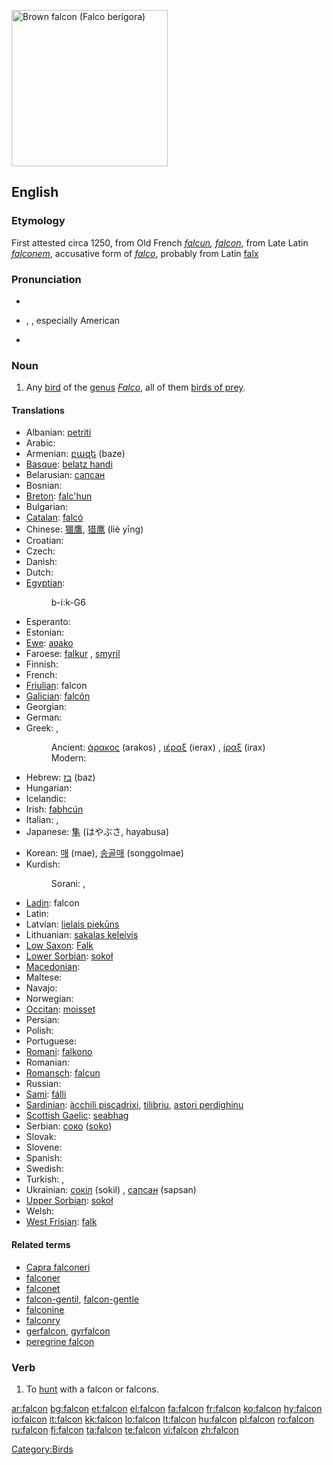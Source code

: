[[Image:Brown-Falcon,-Vic,-3.1.2008.jpg|thumb|right|250px|Brown falcon ([[Falco berigora]])]]
{{also|falcón}}
==English==

===Etymology===
First attested circa 1250, from Old French ''[[falcun]], [[falcon]]'', from Late Latin ''[[falconem]]'', accusative form of ''[[falco]]'', probably from Latin [[falx]]

===Pronunciation===
* {{enPR|/fôʹkən/|/fôlʹkən/|/fălʹkən/}}
* {{IPA|[ˈfɔːkən]}}, {{IPA|[ˈfɔːlkən]}}, especially American {{IPA|[ˈfælkən]}}
* {{audio|en-us-falcon.ogg|Audio (US)}}
*: {{rhymes|ɔːkən}}

===Noun===
{{wikipedia}}
{{en-noun}}

# Any [[bird]] of the [[genus]] ''[[Falco]]'', all of them [[bird of prey|birds of prey]].

====Translations====
{{trans-top|bird of the genus Falco}}
* Albanian: [[petriti]] {{g|Albanian}}
* Arabic: {{t+|ar|صقر|sc=Arab}}
* Armenian: [[բազե]] (baze)
* [[Basque]]: [[belatz handi]]
* Belarusian: [[сапсан]] {{m}}
* Bosnian: {{t-|bs|sokol|m}}
* [[Breton]]: [[falc'hun]]
* Bulgarian: {{t+|bg|сокол|m|sc=Cyrl}}
* [[Catalan]]: [[falcó]] {{m}}
* Chinese: [[獵鷹]], [[猎鹰]] (liè yīng)
* Croatian: {{t-|hr|sokol|m}}
* Czech: {{t-|cs|sokol|m}}
* Danish: {{t-|da|falk|c}}
* Dutch: {{t+|nl|valk|m}}
* [[Egyptian]]: {{tø|egy|bỉk|alt=bk|sc=Egyp}}
*: <hiero>b-i:k-G6</hiero>
* Esperanto: {{t-|eo|falko|xs=Esperanto}}
* Estonian: {{t+|et|pistrik}}
* [[Ewe]]: [[aʋako]]
* Faroese: [[falkur]] {{m}}, [[smyril]] {{m}}
* Finnish: {{t+|fi|haukka}}
* French: {{t+|fr|faucon|m}}
* [[Friulian]]: falcon {{m}}
* [[Galician]]: [[falcón]] {{m}}
* Georgian: {{tø|ka|შავარდენი|tr=šavardeni|sc=Geor}}
* German: {{t+|de|Falke|m}}
* Greek: ,
*: Ancient: [[άρακος]] (arakos) {{m}}, [[ιέραξ]] (ierax) {{m}}, [[ίραξ]] (irax) {{m}}
*: Modern: {{t+|el|γεράκι|n|tr=geraki|sc=Grek}}
* Hebrew: [[בז]] (baz) {{m}}
* Hungarian: {{t+|hu|sólyom}}
* Icelandic: {{t+|is|fálki|m}}
* Irish: [[fabhcún]] {{m}}
* Italian: {{t+|it|falco|m}}, {{t-|it|falcone|m}}
* Japanese: [[隼]] (はやぶさ, hayabusa)
{{trans-mid}}
* Korean: [[매]] (mae), [[송골매]] (songgolmae)
* Kurdish:
*: Sorani: {{t-|ku|شاهین|tr=shahín|sc=ku-Arab}}, {{t-|ku|باز|tr=baz|sc=ku-Arab}}
* [[Ladin]]: falcon {{m}}
* Latin: {{t-|la|falco|m}}
* Latvian: [[lielais piekūns]] {{g|Latvian}}
* Lithuanian: [[sakalas keleivis]] {{g|Lithuanian}}
* [[Low Saxon]]: [[Falk]] {{m}}
* [[Lower Sorbian]]: [[sokoł]] {{m}}
* [[Macedonian]]: {{t-|mk|сокол|m|tr=sókol|sc=Cyrl|xs=Macedonian}}
* Maltese: {{t-|mt|bies|m|xs=Maltese}}
* Navajo: {{tø|nv|giní}}
* Norwegian: {{t-|no|falk|m}}
* [[Occitan]]: [[moisset]] {{m}}
* Persian: {{t+|fa|شاهین|tr=šāhīn|sc=fa-Arab|xs=Persian}}
* Polish: {{t+|pl|sokół|m}}
* Portuguese: {{t+|pt|falcão|m}}
* [[Romani]]: [[falkono]] {{m}}
* Romanian: {{t+|ro|şoim|m}}
* [[Romansch]]: [[falcun]] {{m}}
* Russian: {{t+|ru|сокол|m|tr=sókol|sc=Cyrl}}
* [[Sami]]: [[fálli]]
* [[Sardinian]]: [[àcchili piscadrixi]], [[tilibriu]], [[astori perdighinu]] {{m}}
* [[Scottish Gaelic]]: [[seabhag]] {{f}}
* Serbian: [[соко]] ([[soko]]) {{m}}
* Slovak: {{t-|sk|sokol|m}}
* Slovene: {{t+|sl|sokol|m}}
* Spanish: {{t+|es|halcón|m}}
* Swedish: {{t+|sv|falk|c}}
* Turkish: {{t+|tr|doğan}}, {{t-|tr|gökdoğan}}
* Ukrainian: [[сокіл]] (sokil) {{m}}, [[сапсан]] (sapsan) {{m}}
* [[Upper Sorbian]]: [[sokoł]] {{m}}
* Welsh: {{t|cy|hebog|m|xs=Welsh}}
* [[West Frisian]]: [[falk]] {{m}}
{{trans-bottom}}

====Related terms====
* [[Capra falconeri]]
* [[falconer]]
* [[falconet]]
* [[falcon-gentil]], [[falcon-gentle]]
* [[falconine]]
* [[falconry]]
* [[gerfalcon]], [[gyrfalcon]]
* [[peregrine falcon]]

===Verb===
{{en-verb}}

# To [[hunt]] with a falcon or falcons.

[[Category:Birds]]

[[ar:falcon]]
[[bg:falcon]]
[[et:falcon]]
[[el:falcon]]
[[fa:falcon]]
[[fr:falcon]]
[[ko:falcon]]
[[hy:falcon]]
[[io:falcon]]
[[it:falcon]]
[[kk:falcon]]
[[lo:falcon]]
[[lt:falcon]]
[[hu:falcon]]
[[pl:falcon]]
[[ro:falcon]]
[[ru:falcon]]
[[fi:falcon]]
[[ta:falcon]]
[[te:falcon]]
[[vi:falcon]]
[[zh:falcon]]